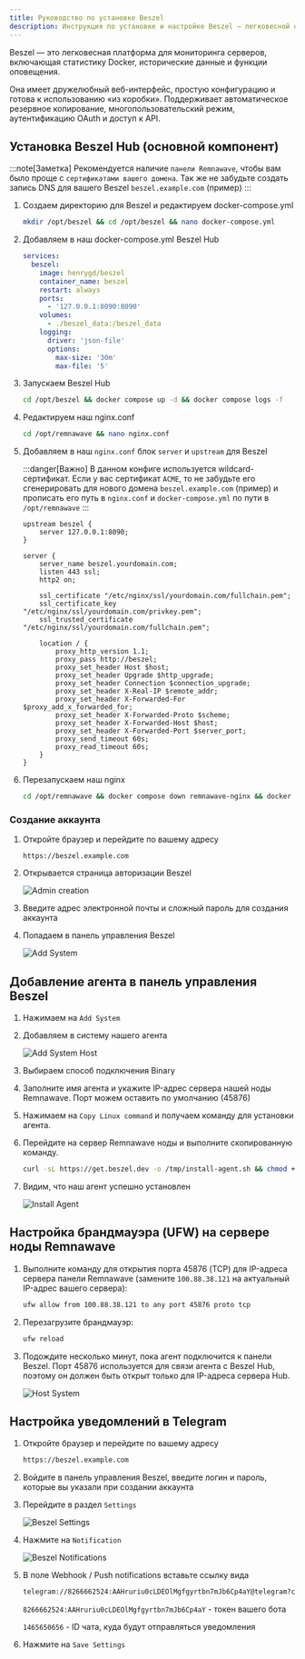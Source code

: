 ```yaml
---
title: Руководство по установке Beszel
description: Инструкция по установке и настройке Beszel — легковесной open-source платформы для мониторинга серверов, включая статистику Docker, исторические данные и оповещения.
---
```


Beszel — это легковесная платформа для мониторинга серверов, включающая статистику Docker, исторические данные и функции оповещения.

Она имеет дружелюбный веб-интерфейс, простую конфигурацию и готова к использованию «из коробки». Поддерживает автоматическое резервное копирование, многопользовательский режим, аутентификацию OAuth и доступ к API.

## Установка Beszel Hub (основной компонент)

:::note[Заметка]
Рекомендуется наличие `панели Remnawave`, чтобы вам было проще с `сертификатами вашего домена`.
Так же не забудьте создать запись DNS для вашего Beszel `beszel.example.com` (пример)
:::

<Steps>

1. Создаем директорию для Beszel и редактируем docker-compose.yml

    ```bash
    mkdir /opt/beszel && cd /opt/beszel && nano docker-compose.yml
    ```

2. Добавляем в наш docker-compose.yml Beszel Hub

    ```yaml title="docker-compose.yml"
    services:
      beszel:
        image: henrygd/beszel
        container_name: beszel
        restart: always
        ports:
          - '127.0.0.1:8090:8090'
        volumes:
          - ./beszel_data:/beszel_data
        logging:
          driver: 'json-file'
          options:
            max-size: '30m'
            max-file: '5'
    ```

3. Запускаем Beszel Hub

    ```bash
    cd /opt/beszel && docker compose up -d && docker compose logs -f
    ```

4. Редактируем наш nginx.conf

    ```bash
    cd /opt/remnawave && nano nginx.conf
    ```

5. Добавляем в наш `nginx.conf` блок `server` и `upstream` для Beszel

    :::danger[Важно]
    В данном конфиге используется wildcard-сертификат. Если у вас сертификат `ACME`, то не забудьте его сгенерировать для нового домена `beszel.example.com` (пример) и прописать его путь в `nginx.conf` и `docker-compose.yml` по пути в `/opt/remnawave`
    ::: 

    ```nginx title="nginx.conf" "yourdomain.com"
    upstream beszel {
        server 127.0.0.1:8090;
    }

    server {
        server_name beszel.yourdomain.com;
        listen 443 ssl;
        http2 on;

        ssl_certificate "/etc/nginx/ssl/yourdomain.com/fullchain.pem";
        ssl_certificate_key "/etc/nginx/ssl/yourdomain.com/privkey.pem";
        ssl_trusted_certificate "/etc/nginx/ssl/yourdomain.com/fullchain.pem";

        location / {
            proxy_http_version 1.1;
            proxy_pass http://beszel;
            proxy_set_header Host $host;
            proxy_set_header Upgrade $http_upgrade;
            proxy_set_header Connection $connection_upgrade;
            proxy_set_header X-Real-IP $remote_addr;
            proxy_set_header X-Forwarded-For $proxy_add_x_forwarded_for;
            proxy_set_header X-Forwarded-Proto $scheme;
            proxy_set_header X-Forwarded-Host $host;
            proxy_set_header X-Forwarded-Port $server_port;
            proxy_send_timeout 60s;
            proxy_read_timeout 60s;
        }
    }
    ```

6. Перезапускаем наш nginx

    ```bash
    cd /opt/remnawave && docker compose down remnawave-nginx && docker compose up -d remnawave-nginx && docker compose logs -f remnawave-nginx
    ```

</Steps>


### Создание аккаунта

<Steps>

1. Откройте браузер и перейдите по вашему адресу
    ```
    https://beszel.example.com
    ```

2. Открывается страница авторизации Beszel

    ![Admin creation](https://raw.githubusercontent.com/eGamesAPI/remnawave-reverse-proxy/refs/heads/main/docs/src/assets/ru/beszel/admin_creation_beszel.png)

3. Введите адрес электронной почты и сложный пароль для создания аккаунта

4. Попадаем в панель управления Beszel

    ![Add System](https://raw.githubusercontent.com/eGamesAPI/remnawave-reverse-proxy/refs/heads/main/docs/src/assets/ru/beszel/add_system_beszel.png)

</Steps>

## Добавление агента в панель управления Beszel

<Steps>

1. Нажимаем на `Add System`

2. Добавляем в систему нашего агента

    ![Add System Host](https://raw.githubusercontent.com/eGamesAPI/remnawave-reverse-proxy/refs/heads/main/docs/src/assets/ru/beszel/add_system_host_beszel.png)

3. Выбираем способ подключения Binary

4. Заполните имя агента и укажите IP-адрес сервера нашей ноды Remnawave. Порт можем оставить по умолчанию (45876)

5. Нажимаем на `Copy Linux command` и получаем команду для установки агента.

6. Перейдите на сервер Remnawave ноды и выполните скопированную команду.

    ```bash
    curl -sL https://get.beszel.dev -o /tmp/install-agent.sh && chmod +x /tmp/install-agent.sh && /tmp/install-agent.sh -p 45876 -k "ssh-ed25519 AAAAC3NzaC1lZDI1NTE5AAAAIPW2NUPqCB4pq8oOgEFB9Luqe6oWjEy4bkQV3qcXo3qt" -t "8c9e7262-ced0-4162-bc49-4c985162c22f" -url "https://beszel.example.com"
    ```

7. Видим, что наш агент успешно установлен

    ![Install Agent](https://raw.githubusercontent.com/eGamesAPI/remnawave-reverse-proxy/refs/heads/main/docs/src/assets/ru/beszel/install_agent_beszel.png)

</Steps>

## Настройка брандмауэра (UFW) на сервере ноды Remnawave

<Steps>

1. Выполните команду для открытия порта 45876 (TCP) для IP-адреса сервера панели Remnawave (замените `100.88.38.121` на актуальный IP-адрес вашего сервера):

    ```bash
    ufw allow from 100.88.38.121 to any port 45876 proto tcp
    ```

2. Перезагрузите брандмауэр:

    ```bash
    ufw reload
    ```

3. Подождите несколько минут, пока агент подключится к панели Beszel. Порт 45876 используется для связи агента с Beszel Hub, поэтому он должен быть открыт только для IP-адреса сервера Hub.

    ![Host System](https://raw.githubusercontent.com/eGamesAPI/remnawave-reverse-proxy/refs/heads/main/docs/src/assets/ru/beszel/host_system_beszel.png)

</Steps>

## Настройка уведомлений в Telegram

<Steps>

1. Откройте браузер и перейдите по вашему адресу 

    ```bash
    https://beszel.example.com
    ```

2. Войдите в панель управления Beszel, введите логин и пароль, которые вы указали при создании аккаунта

3. Перейдите в раздел `Settings` 

    ![Beszel Settings](https://raw.githubusercontent.com/eGamesAPI/remnawave-reverse-proxy/refs/heads/main/docs/src/assets/en/beszel/beszel_settings.png)

4. Нажмите на `Notification`

    ![Beszel Notifications](https://raw.githubusercontent.com/eGamesAPI/remnawave-reverse-proxy/refs/heads/main/docs/src/assets/en/beszel/beszel_notifications.png)

5. В поле Webhook / Push notifications вставьте ссылку вида

    ```bash title="Webhook / Push notifications" "8266662524:AAHruriu0cLDEOlMgfgyrtbn7mJb6Cp4aY" "1465650656"
    telegram://8266662524:AAHruriu0cLDEOlMgfgyrtbn7mJb6Cp4aY@telegram?chats=1465650656
    ```
    `8266662524:AAHruriu0cLDEOlMgfgyrtbn7mJb6Cp4aY` - токен вашего бота
    
    `1465650656` - ID чата, куда будут отправляться уведомления

6. Нажмите на `Save Settings`

</Steps>
